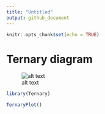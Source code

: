 ```yaml
---
title: "Untitled"
output: github_document
---
```


```r
knitr::opts_chunk$set(echo = TRUE)
```


# Ternary diagram

![alt text](tern_pyroxene.png)


```r
library(Ternary)

TernaryPlot()


```


